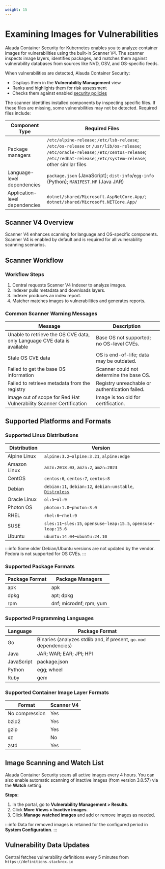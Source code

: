 ```yaml
---
weight: 15
---
```


# Examining Images for Vulnerabilities

Alauda Container Security for Kubernetes enables you to analyze container images for vulnerabilities using the built-in Scanner V4. The scanner inspects image layers, identifies packages, and matches them against vulnerability databases from sources like NVD, OSV, and OS-specific feeds.

When vulnerabilities are detected, Alauda Container Security:
- Displays them in the **Vulnerability Management** view
- Ranks and highlights them for risk assessment
- Checks them against enabled [security policies](../../policy/guides/view_security_policy.mdx)

The scanner identifies installed components by inspecting specific files. If these files are missing, some vulnerabilities may not be detected. Required files include:

| Component Type | Required Files |
|---------------|---------------|
| Package managers | `/etc/alpine-release`; `/etc/lsb-release`; `/etc/os-release` or `/usr/lib/os-release`; `/etc/oracle-release`; `/etc/centos-release`; `/etc/redhat-release`; `/etc/system-release`; other similar files |
| Language-level dependencies | `package.json` (JavaScript); `dist-info`/`egg-info` (Python); `MANIFEST.MF` (Java JAR) |
| Application-level dependencies | `dotnet/shared/Microsoft.AspNetCore.App/`; `dotnet/shared/Microsoft.NETCore.App/` |

## Scanner V4 Overview

Scanner V4 enhances scanning for language and OS-specific components. Scanner V4 is enabled by default and is required for all vulnerability scanning scenarios.

## Scanner Workflow

### Workflow Steps

1. Central requests Scanner V4 Indexer to analyze images.
2. Indexer pulls metadata and downloads layers.
3. Indexer produces an index report.
4. Matcher matches images to vulnerabilities and generates reports.

### Common Scanner Warning Messages

| Message | Description |
|---------|-------------|
| Unable to retrieve the OS CVE data, only Language CVE data is available | Base OS not supported; no OS-level CVEs. |
| Stale OS CVE data | OS is end-of-life; data may be outdated. |
| Failed to get the base OS information | Scanner could not determine the base OS. |
| Failed to retrieve metadata from the registry | Registry unreachable or authentication failed. |
| Image out of scope for Red Hat Vulnerability Scanner Certification | Image is too old for certification. |

## Supported Platforms and Formats

### Supported Linux Distributions

| Distribution | Version |
|--------------|---------|
| Alpine Linux | `alpine:3.2`–`alpine:3.21`, `alpine:edge` |
| Amazon Linux | `amzn:2018.03`, `amzn:2`, `amzn:2023` |
| CentOS | `centos:6`, `centos:7`, `centos:8` |
| Debian | `debian:11`, `debian:12`, `debian:unstable`, [`Distroless`](https://github.com/GoogleContainerTools/distroless) |
| Oracle Linux | `ol:5`–`ol:9` |
| Photon OS | `photon:1.0`–`photon:3.0` |
| RHEL | `rhel:6`–`rhel:9` |
| SUSE | `sles:11`–`sles:15`, `opensuse-leap:15.5`, `opensuse-leap:15.6` |
| Ubuntu | `ubuntu:14.04`–`ubuntu:24.10` |

:::info
Some older Debian/Ubuntu versions are not updated by the vendor. Fedora is not supported for OS CVEs.
:::

### Supported Package Formats

| Package Format | Package Managers |
|---------------|-----------------|
| apk | apk |
| dpkg | apt; dpkg |
| rpm | dnf; microdnf; rpm; yum |

### Supported Programming Languages

| Language | Package Format |
|----------|---------------|
| Go | Binaries (analyzes stdlib and, if present, `go.mod` dependencies) |
| Java | JAR; WAR; EAR; JPI; HPI |
| JavaScript | package.json |
| Python | egg; wheel |
| Ruby | gem |

### Supported Container Image Layer Formats

| Format | Scanner V4 |
|--------|------------|
| No compression | Yes |
| bzip2 | Yes |
| gzip | Yes |
| xz | No |
| zstd | Yes |

## Image Scanning and Watch List

Alauda Container Security scans all active images every 4 hours. You can also enable automatic scanning of inactive images (from version 3.0.57) via the **Watch** setting.

**Steps:**
1. In the portal, go to **Vulnerability Management > Results**.
2. Click **More Views > Inactive images**.
3. Click **Manage watched images** and add or remove images as needed.

:::info
Data for removed images is retained for the configured period in **System Configuration**.
:::

## Vulnerability Data Updates

Central fetches vulnerability definitions every 5 minutes from `https://definitions.stackrox.io`
